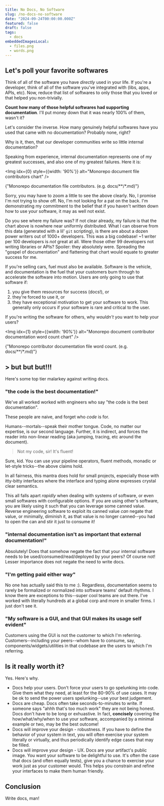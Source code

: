 ```yaml
---
title: No Docs, No Software
slug: /no-docs-no-software
date: "2024-09-24T00:00:00.000Z"
featured: false
draft: false
tags:
  - docs
embeddedImagesLocal:
  - files.png
  - words.png
---
```


## Let's poll your favorite softwares

Think of all of the software you have _directly_ used in your life. If you're a developer,
think of all of the software you've integrated with (libs, apps, APIs, etc).
Now, reduce that list of softwares to only those that you loved or that helped you non-trivially.

**Count how many of those helpful softwares had supporting documentation**. I'll put money down that it was nearly 100% of them, wasn't it?

Let's consider the inverse. How many genuinely helpful softwares have you used
that came with no documentation? Probably none, right?

Why is it, then, that our developer communities write so little internal documentation?

Speaking from experience, internal documentation represents one of my greatest successes, and also one of my greatest failures. Here it is:

<Img idx={0} style={{width: '90%'}} alt="Monorepo document file contributors chart" />
<Caption>
  {"Monorepo documentation file contributors. (e.g. docs/**/*.md)"}
</Caption>

Sorry, you may have to zoom a little to see the above clearly. No, I promise I'm not trying to show off. No, I'm not looking for a pat on the back.
I'm demonstrating my commitment to the belief
that if you haven't written down how to use your software, it may as well not exist.

Do you see where my failure was? If not clear already, my failure is that the chart above is nowhere near uniformly distributed.
What I can observe from this data (generated with a lil' `git` scripting), is there are about a dozen power writers out of 1000+ developers. This was a big codebase! ~1 writer per 100 developers is _not_ great at all. Were those other 99 developers not writing libraries or APIs?
Spoiler: they absolutely were. Spreading the "gospel of documentation" and flattening that chart would equate to greater success for me.

If you're selling cars, fuel must also be available. Software is the vehicle, and
documentation is the fuel that your customers burn through to accelerate the software into
motion. Users are only going to use that software if:

1. you give them resources for success (docs!), or
1. they're forced to use it, or
1. they have exceptional motivation to get your software to work. This generally only occurs if your software is rare and critical to the user.

If you're writing the software for others, why _wouldn't_ you want to help your users?

<Img idx={1} style={{width: '90%'}}  alt="Monorepo document contributor documentation word count chart" />
<Caption>
  {"Monorepo contributor documentation file word count. (e.g. docs/**/*.md)"}
</Caption>

## > but but but!!!

Here's some top tier malarkey against writing docs.

### "the code is the best documentation!"

We've all worked worked with engineers who say "the code is the best documentation".

These people are naive, and forget who _code_ is for.

Humans--mortals--speak their mother tongue. Code, no matter our expertise, is our second language.
Further, it is indirect, and forces the reader into non-linear reading (aka jumping, tracing, etc around the document).


> Not my code, sir! It's fluent!

 Sure, kid. You can use your pipeline operators, fluent methods, monadic or let-style tricks--the above claims hold.

In all fairness, this mantra does hold for small projects,
especially those with itty-bitty interfaces where the interface and typing alone expresses
crystal clear semantics.

This all falls apart _rapidly_ when dealing with systems of software, or even small softwares with configurable options. If you are using other's software, you are likely using
it such that you can leverage some canned value. Reverse engineering software to exploit its canned value
_can_ negate that value, or minimally, diminish it, as that value is no longer canned--you had to open the can and stir it just to consume it!

### "internal documentation isn't as important that external documentation!"

Absolutely! Does that somehow negate the fact that your internal software needs
to be used/consumed/read/deployed by your peers? Of course not! Lesser importance
does not negate the need to write docs.

### "I'm getting paid either way"

No one has actually said this to me :). Regardless, documentation seems to rarely
be formalized or normalized into software teams' default rhythms. I know there
are exceptions to this--super cool teams are out there. I've worked with literally
hundreds at a global corp and more in smaller firms. I just don't see it.


### "My software is a GUI, and that GUI makes its usage self evident"

Customers using the GUI is not the customer to which I'm referring.
Customers--including your peers--whom have to consume, say, components/widgets/utilities
in that codebase are the users to which I'm referring.

## Is it really worth it?

Yes. Here's why.

- Docs help your users. Don't force your users to go spelunking into code. Give them what they need, at least for the 80-90% of use cases. It may be ok to send the power users spelunking--use your best judgement.
- Docs are cheap. Docs often take seconds-to-minutes to write. If someone says "ahhh that's too much work" they are not being honest. Docs don't have to be long or exhuastive. In fact, **concisely** covering the how/what/why/when to use your software, accompanied by a minimal example or two, may be the best outcome!
- Docs will improve your design - robustness. If you have to define the behavior of your system in text, you will often exercise your system literally or virtually, and thus periodically identify edge cases that may be filled.
- Docs will improve your design - UX. Docs are your artifact's public image. You want your software to be delightful to use. It's often the case that docs (and often equally tests), give you a chance to exercise your work just as your customer would. This helps you constrain and refine your interfaces to make them human friendly.

## Conclusion

Write docs, man!
